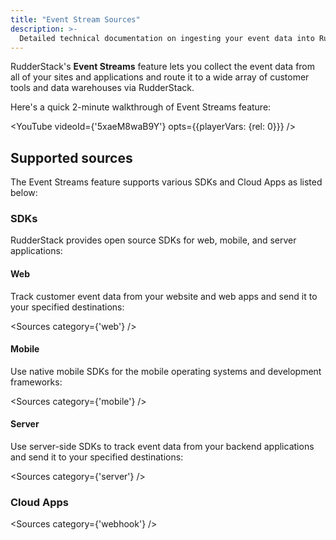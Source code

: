 ```yaml
---
title: "Event Stream Sources"
description: >-
  Detailed technical documentation on ingesting your event data into RudderStack using popular cloud apps and SDKs.
---
```


RudderStack's **Event Streams** feature lets you collect the event data from all of your sites and applications and route it to a wide array of customer tools and data warehouses via RudderStack.

Here's a quick 2-minute walkthrough of Event Streams feature:

<YouTube 
  videoId={'5xaeM8waB9Y'}
  opts={{playerVars: {rel: 0}}}
/>


## Supported sources

The Event Streams feature supports various SDKs and Cloud Apps as listed below:

### SDKs


RudderStack provides open source SDKs for web, mobile, and server applications:


#### Web

Track customer event data from your website and web apps and send it to your specified destinations:

<Sources
  category={'web'}
/>

#### Mobile

Use native mobile SDKs for the mobile operating systems and development frameworks:

<Sources
  category={'mobile'}
/>

#### Server

Use server-side SDKs to track event data from your backend applications and send it to your specified destinations:

<Sources
  category={'server'}
/>

### Cloud Apps

<Sources
  category={'webhook'}
/>



